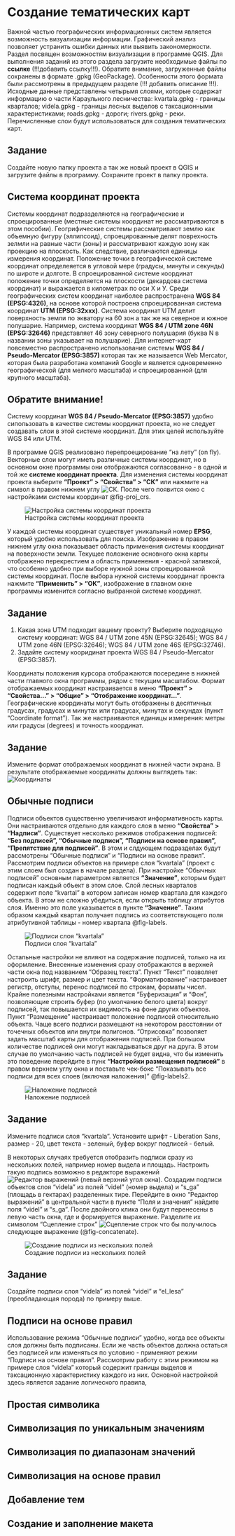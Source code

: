 # Cоздание тематических карт

Важной частью географических информационных систем является возможность визуализации информации. Графический анализ позволяет устранить ошибки данных или выявить закономерности. Раздел посвящен возможностям визуализации в программе QGIS. Для выполнения заданий из этого раздела загрузите необходимые файлы по **ссылке** (!!!добавить ссылку!!!). Обратите внимание, загруженные файлы сохранены в формате .gpkg (GeoPackage). Особенности этого формата были рассмотрены в предыдущем разделе (!!! добавить описание !!!).  
Исходные данные представлены четырьмя слоями, которые содержат информацию о части Караульного лесничества: kvartala.gpkg - границы кварталов; videla.gpkg - границы лесных выделов с таксационными характеристиками; roads.gpkg - дороги; rivers.gpkg - реки. Перечисленные слои будут использоваться для создания тематических карт.

::: {.callout-tip}
## Задание
Создайте новую папку проекта а так же новый проект в QGIS и загрузите файлы в программу. Сохраните проект в папку проекта. 
:::

## Система координат проекта

Системы координат подразделяются на географические и спроецированные (местные системы координат не рассматриваются в этом пособии). Геогрифические системы рассматривают землю как объемную фигуру (эллипсоид), спроецированные делят поврехность зелмли на равные части (зоны) и рассматривают каждую зону как проекцию на плоскость. Как следствие, различаются единицы измерения координат. Положение точки в географической системе координат определеяется в угловой мере (градусы, минуты и секунды) по широте и долготе. В спроецированной системе координат положение точки определяется на плоскости (декардова система координат) и выражается в километрах по оси Х и У. Среди географических систем координат наиболее распространена **WGS 84 (EPSG:4326)**, на основе которой построена спроецированная система координат **UTM (EPSG:32xxx)**. Система координат UTM делит поверхность земли по экватору на 60 зон а так же на северное и южное полушарие. Например, система координат **WGS 84 / UTM zone 46N (EPSG:32646)** представляет 46 зону северного полушария (буква N в названии зоны указывает на полушарие). Для интернет-карт повсеместно распространено использование системы **WGS 84 / Pseudo-Mercator (EPSG:3857)** которая так же называется Web Mercator, которая была разработана компаний Google и является одновременно географической (для мелкого масштаба) и спроецированной (для крупного масштаба).

::: {.callout-note}
## Обратите внимание!
Систему координат **WGS 84 / Pseudo-Mercator (EPSG:3857)** удобно сипользовать в качестве системы координат проекта, но не следует создавать слои в этой системе координат. Для этих целей используйте WGS 84 или UTM.
:::

В программе QGIS реализовано перепроецирование "на лету" (on fly). Векторные слои могут иметь различные системы координат, но в основном окне программы они отображаются согласованно - в одной и той же **системе координат проекта**. Для изменения системы координат проекта выберите **"Проект" > "Свойства" > "СК"** или нажмите на символ в правом нижнем углу ![СК](./icons/13_СК.png). После чего появится окно с настройками системы координат @fig-proj_crs.

![Настройка системы координат проекта](./pictures/18_Система координат проекта.png){#fig-proj_crs}

У каждой системы координат существует уникальный номер **EPSG**, который удобно использовать для поиска. Изображение в правом нижнем углу окна показывает область применения системы координат на поверхности земли. Текущее положение основного окна карты отображено перекрестием а область применения - красной заливкой, что особенно удобно при выборе нужной зоны спроецированной системы координат. После выбора нужной системы координат проекта нажмите **"Применить" > "ОК"**, изображение в главном окне программы изменится согласно выбранной системе координат.

::: {.callout-tip}
## Задание
1. Какая зона UTM подходит вашему проекту? Выберите подходящую систему координат: WGS 84 / UTM zone 45N (EPSG:32645); WGS 84 / UTM zone 46N (EPSG:32646); WGS 84 / UTM zone 46S (EPSG:32746). 
2. Задайте систему кооридинат проекта WGS 84 / Pseudo-Mercator (EPSG:3857).
:::

Координаты положения курсора отображаются посередине в нижней части главного окна программы, рядом с текущим масштабом. Формат отображаемых координат настраивается в меню **"Проект" > "Свойства..." > "Общие" > "Отображение координат..."**. Географические координаты могут быть отображены в десятичных градусах, градусах и минутах или градусах, минутах и секундах (пункт "Coordinate format"). Так же настраиваются единицы измерения: метры или градусы (degrees) и точность координат.

::: {.callout-tip}
## Задание
Измените формат отображаемых координат в нижней части экрана. В результате отображаемые координаты должны выглядеть так: ![Координаты](./icons/14_координаты.png)
:::

## Обычные подписи

Подписи объектов существенно увеличивают информативность карты. Они настраиваются отдельно для каждого слоя в меню **"Свойства" > "Надписи"**. Существует несколько режимов отображения подписей: **"Без подписей", "Обычные подписи", "Подписи на основе правил", "Препятствие для подписей"**. В этом и слдующем подразделах будут рассмотрены "Обычные подписи" и "Подписи на основе правил". Рассмотрим подписи объектов на примере слоя "kvartala" (проект с этим слоем был создан в начале раздела). При настройке "Обычных подписей" основным параметром является **"Значение"**, которым будет подписан каждый объект в этом слое. Слой лесных кварталов содержит поле "kvartal" в котором записан номер квартала для каждого объекта. В этом не сложно убедиться, если открыть таблицу атрибутов слоя. Именно это поле указывается в пункте **"Значение"**. Таким образом каждый квартал получает подпись из соответствующего поля атрибутивной таблицы - номер квартала @fig-labels.

![Подписи слоя "kvartala"](./gif/23_Подписи.gif){#fig-labels}

Остальные настройки не влияют на содержание подписей, только на их оформление. Внесенные изменения сразу отображаются в верхней части окна под названием "Образец текста". Пункт "Текст" позволяет настроить шрифт, размер и цвет текста. "Форматирование" настраивает регистр, отступы, перенос подписей по строкам, форматы чисел. Крайне полезными настройками является "Буферизация" и "Фон", позволяющие строить буфер (по умолчанию белого цвета) вокруг подписей, так повышается их видимость на фоне других объектов. Пункт "Размещение" настраивает положение подписей относительно объекта. Чаще всего подписи размещают на некотором расстоянии от точечных объектов или внутри полигонов. "Отрисовка" позволяет задать масштаб карты для отображения подписей. При большом количестве подписей они могут накладываться друг на друга. В этом случае по умолчанию часть подписей не будет видна, что бы изменить это поведение перейдите в пунк **"Настройки размещения подписей"** в правом верхнем углу окна и поставьте чек-бокс "Показывать все подписи для всех слоев (включая наложения)" @fig-labels2.

![Наложение подписей](./gif/24_наложение подписей.gif){#fig-labels2}

::: {.callout-tip}
## Задание
Измените подписи слоя "kvartala". Установите шрифт - Liberation Sans, размер - 20, цвет текста - зеленый, буфер вокруг подписей - белый.
:::

В некоторых случаях требуется отобразить подписи сразу из нескольких полей, например номер выдела и площадь. Настроить такую подпись возможно в редакторе выражений ![Редактор выражений](./icons/11_Редактор выражений расширенный.png) (левый верхний угол окна). Создадим подписи объектов слоя "videla" из полей "videl" (номер выдела) и "s_ga" (площадь в гектарах) разделенных тире. Перейдите в окно "Редактор выражений" в центральной части в пункте "Поля и значения" найдите поля "videl" и "s_ga". После двойного клика они будут перенесены в левую часть окна, где и формируется выражение. Разделите их символом "Сцепление строк" ![Сцепление строк](./icons/15_сцепление строк.png) что бы получилось следующее выражение (@fig-concatenate).

![Создание подписи из нескольких полей](./pictures/19_Объединение полей.png){#fig-concatenate}

::: {.callout-tip}
## Задание
Создайте подписи слоя "videla" из полей "videl" и "el_lesa" (преобладающая порода) по примеру выше.
:::

## Подписи на основе правил

Использование режима "Обычные подписи" удобно, когда все объекты слоя должны быть подписаны. Если же часть объектов должна остаться без подписей или изменяться по условию - применяют режим "Подписи на основе правил". Рассмотрим работу с этим режимом на примере слоя "videla" который содержит границы выделов и таксационную характеристику каждого из них. Основной настройкой здесь является задание логического правила, 


## Простая символика


## Символизация по уникальным значениям


## Символизация по диапазонам значений


## Cимволизация на основе правил




## Добавление тем



## Создание и заполнение макета


